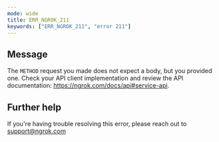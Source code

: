 ```yaml
---
mode: wide
title: ERR_NGROK_211
keywords: ["ERR_NGROK_211", "error 211"]
---
```


## Message

The `METHOD` request you made does not expect a body, but you provided one. Check your API client implementation and review the API documentation: https://ngrok.com/docs/api#service-api.

## Further help

If you're having trouble resolving this error, please reach out to [support@ngrok.com](mailto:support@ngrok.com?subject=Help%20with%20ERR_NGROK_211)
